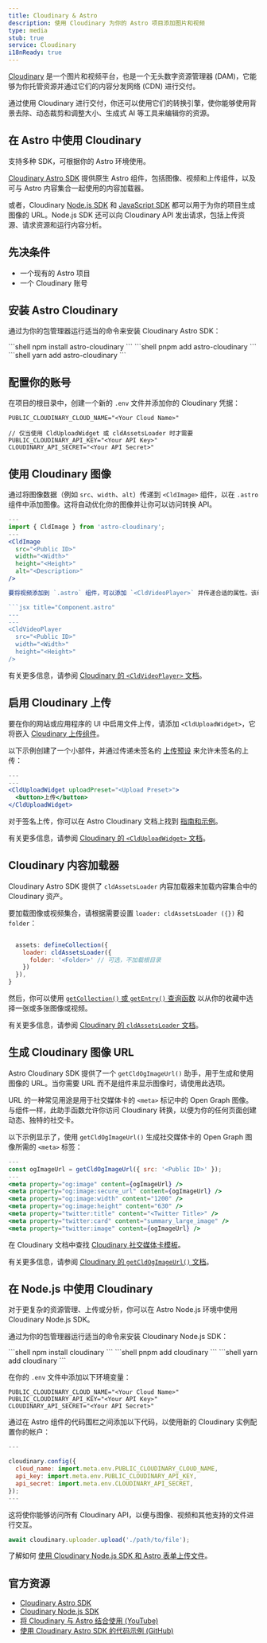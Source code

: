 ```yaml
---
title: Cloudinary & Astro
description: 使用 Cloudinary 为你的 Astro 项目添加图片和视频
type: media
stub: true
service: Cloudinary
i18nReady: true
---
```


[Cloudinary](https://cloudinary.com) 是一个图片和视频平台，也是一个无头数字资源管理器 (DAM)，它能够为你托管资源并通过它们的内容分发网络 (CDN) 进行交付。

通过使用 Cloudinary 进行交付，你还可以使用它们的转换引擎，使你能够使用背景去除、动态裁剪和调整大小、生成式 AI 等工具来编辑你的资源。

## 在 Astro 中使用 Cloudinary

支持多种 SDK，可根据你的 Astro 环境使用。

[Cloudinary Astro SDK](https://astro.cloudinary.dev/) 提供原生 Astro 组件，包括图像、视频和上传组件，以及可与 Astro 内容集合一起使用的内容加载器。

或者，Cloudinary [Node.js SDK](https://cloudinary.com/documentation/node_integration) 和 [JavaScript SDK](https://cloudinary.com/documentation/javascript_integration) 都可以用于为你的项目生成图像的 URL。Node.js SDK 还可以向 Cloudinary API 发出请求，包括上传资源、请求资源和运行内容分析。

## 先决条件

- 一个现有的 Astro 项目
- 一个 Cloudinary 账号

## 安装 Astro Cloudinary

通过为你的包管理器运行适当的命令来安装 Cloudinary Astro SDK：

<PackageManagerTabs>
  <Fragment slot="npm">
  ```shell
  npm install astro-cloudinary
  ```
  </Fragment>
  <Fragment slot="pnpm">
  ```shell
  pnpm add astro-cloudinary
  ```
  </Fragment>
  <Fragment slot="yarn">
  ```shell
  yarn add astro-cloudinary
  ```
  </Fragment>
</PackageManagerTabs>

## 配置你的账号

在项目的根目录中，创建一个新的 `.env` 文件并添加你的 Cloudinary 凭据：

```shell title=".env"
PUBLIC_CLOUDINARY_CLOUD_NAME="<Your Cloud Name>"

// 仅当使用 CldUploadWidget 或 cldAssetsLoader 时才需要
PUBLIC_CLOUDINARY_API_KEY="<Your API Key>"
CLOUDINARY_API_SECRET="<Your API Secret>"
```

## 使用 Cloudinary 图像

通过将图像数据（例如 `src`、`width`、`alt`）传递到 `<CldImage>` 组件，以在 `.astro` 组件中添加图像。这将自动优化你的图像并让你可以访问转换 API。

```jsx title="Component.astro"
---
import { CldImage } from 'astro-cloudinary';
---
<CldImage
  src="<Public ID>"
  width="<Width>"
  height="<Height>"
  alt="<Description>"
/>

要将视频添加到 `.astro` 组件，可以添加 `<CldVideoPlayer>` 并传递合适的属性。该组件将使用 [Cloudinary 视频播放器](https://cloudinary.com/documentation/cloudinary_video_player) 自动优化和嵌入你的视频。

```jsx title="Component.astro"
---
---
<CldVideoPlayer
  src="<Public ID>"
  width="<Width>"
  height="<Height>"
/>
```

有关更多信息，请参阅 [Cloudinary 的 `<CldVideoPlayer>` 文档](https://astro.cloudinary.dev/cldvideoplayer/basic-usage)。

## 启用 Cloudinary 上传

要在你的网站或应用程序的 UI 中启用文件上传，请添加 `<CldUploadWidget>`，它将嵌入 [Cloudinary 上传组件](https://cloudinary.com/documentation/upload_widget)。

以下示例创建了一个小部件，并通过传递未签名的 [上传预设](https://cloudinary.com/documentation/upload_presets) 来允许未签名的上传：

```jsx title="Component.astro"
---
---
<CldUploadWidget uploadPreset="<Upload Preset>">
  <button>上传</button>
</CldUploadWidget>
```

对于签名上传，你可以在 Astro Cloudinary 文档上找到 [指南和示例](https://astro.cloudinary.dev/clduploadwidget/signed-uploads)。

有关更多信息，请参阅 [Cloudinary 的 `<CldUploadWidget>` 文档](https://astro.cloudinary.dev/clduploadwidget/basic-usage)。

## Cloudinary 内容加载器

Cloudinary Astro SDK 提供了 `cldAssetsLoader` 内容加载器来加载内容集合中的 Cloudinary 资产。

要加载图像或视频集合，请根据需要设置 `loader: cldAssetsLoader ({})` 和 `folder`：

```jsx title="config.ts"

  assets: defineCollection({
    loader: cldAssetsLoader({
      folder: '<Folder>' // 可选，不加载根目录
    })
  }),
}
```

然后，你可以使用 [`getCollection()` 或 `getEntry()` 查询函数](/zh-cn/guides/content-collections/#查询集合) 以从你的收藏中选择一张或多张图像或视频。

有关更多信息，请参阅 [Cloudinary 的 `cldAssetsLoader` 文档](https://astro.cloudinary.dev/cldassetsloader/basic-usage)。

## 生成 Cloudinary 图像 URL

Astro Cloudinary SDK 提供了一个 `getCldOgImageUrl()` 助手，用于生成和使用图像的 URL。当你需要 URL 而不是组件来显示图像时，请使用此选项。

URL 的一种常见用途是用于社交媒体卡的 `<meta>` 标记中的 Open Graph 图像。与组件一样，此助手函数允许你访问 Cloudinary 转换，以便为你的任何页面创建动态、独特的社交卡。

以下示例显示了，使用 `getCldOgImageUrl()` 生成社交媒体卡的 Open Graph 图像所需的 `<meta>` 标签：

```jsx title="Layout.astro"
---
const ogImageUrl = getCldOgImageUrl({ src: '<Public ID>' });
---
<meta property="og:image" content={ogImageUrl} />
<meta property="og:image:secure_url" content={ogImageUrl} />
<meta property="og:image:width" content="1200" />
<meta property="og:image:height" content="630" />
<meta property="twitter:title" content="<Twitter Title>" />
<meta property="twitter:card" content="summary_large_image" />
<meta property="twitter:image" content={ogImageUrl} />
```

在 Cloudinary 文档中查找 [Cloudinary 社交媒体卡模板](https://astro.cloudinary.dev/templates/social-media-cards)。

有关更多信息，请参阅 [Cloudinary 的 `getCldOgImageUrl()` 文档](https://astro.cloudinary.dev/getcldogimageurl/basic-usage)。

## 在 Node.js 中使用 Cloudinary

对于更复杂的资源管理、上传或分析，你可以在 Astro Node.js 环境中使用 Cloudinary Node.js SDK。

通过为你的包管理器运行适当的命令来安装 Cloudinary Node.js SDK：

<PackageManagerTabs>
  <Fragment slot="npm">
  ```shell
  npm install cloudinary
  ```
  </Fragment>
  <Fragment slot="pnpm">
  ```shell
  pnpm add cloudinary
  ```
  </Fragment>
  <Fragment slot="yarn">
  ```shell
  yarn add cloudinary
  ```
  </Fragment>
</PackageManagerTabs>

在你的 `.env` 文件中添加以下环境变量：

```shell title=".env"
PUBLIC_CLOUDINARY_CLOUD_NAME="<Your Cloud Name>"
PUBLIC_CLOUDINARY_API_KEY="<Your API Key>"
CLOUDINARY_API_SECRET="<Your API Secret>"
```

通过在 Astro 组件的代码围栏之间添加以下代码，以使用新的 Cloudinary 实例配置你的帐户：

```js title="Component.astro"
---

cloudinary.config({
  cloud_name: import.meta.env.PUBLIC_CLOUDINARY_CLOUD_NAME,
  api_key: import.meta.env.PUBLIC_CLOUDINARY_API_KEY,
  api_secret: import.meta.env.CLOUDINARY_API_SECRET,
});
---
```

这将使你能够访问所有 Cloudinary API，以便与图像、视频和其他支持的文件进行交互。

```js title="Component.astro"
await cloudinary.uploader.upload('./path/to/file');
```

了解如何 [使用 Cloudinary Node.js SDK 和 Astro 表单上传文件](https://www.youtube.com/watch?v=DQUYMyT2MTM)。

## 官方资源

- [Cloudinary Astro SDK](https://astro.cloudinary.dev/)
- [Cloudinary Node.js SDK](https://cloudinary.com/documentation/node_integration)
- [将 Cloudinary 与 Astro 结合使用 (YouTube)](https://www.youtube.com/playlist?list=PL8dVGjLA2oMqnpf2tShn1exf5GkSWuu5-)
- [使用 Cloudinary Astro SDK 的代码示例 (GitHub)](https://github.com/cloudinary-community/cloudinary-examples/tree/main/examples/astro-cloudinary)

